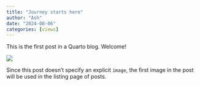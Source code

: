 ```yaml
---
title: "Journey starts here"
author: "Ash"
date: "2024-08-06"
categories: [views]
---
```


This is the first post in a Quarto blog. Welcome!

![](thumbnail.jpg)

Since this post doesn't specify an explicit `image`, the first image in the post will be used in the listing page of posts.
